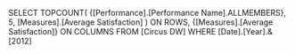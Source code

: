 SELECT 
  TOPCOUNT(
    {[Performance].[Performance Name].ALLMEMBERS}, 
    5, 
    [Measures].[Average Satisfaction]
  ) ON ROWS,
  {[Measures].[Average Satisfaction]} ON COLUMNS
FROM 
  [Circus DW]
WHERE 
  [Date].[Year].&[2012]